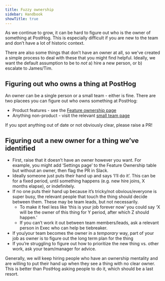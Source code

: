 ```yaml
---
title: Fuzzy ownership
sidebar: Handbook
showTitle: true
---
```


As we continue to grow, it can be hard to figure out who is the owner of something at PostHog. This is especially difficult if you are new to the team and don’t have a lot of historic context.

There are also some things that don’t have an owner at all, so we've created a simple process to deal with these that you might find helpful. Ideally, we want the default assumption to be to _not_ a) hire a new person, or b) escalate to James/Tim.

## Figuring out who owns a thing at PostHog

An owner can be a single person or a small team - either is fine. There are two placees you can figure out who owns something at PostHog:

- Product features - see the [Feature ownership page](/handbook/engineering/feature-ownership)
- Anything non-product - visit the relevant [small team page](/teams)

If you spot anything out of date or not obviously clear, please raise a PR!

## Figuring out a new owner for a thing we’ve identified

- First, raise that it doesn’t have an owner however you want. For example, you might add ‘Settings page’ to the Feature Ownership table but without an owner, then flag the PR in Slack.
- Ideally someone just puts their hand up and says ‘I’ll do it’. This can be for a fixed period, until something happens (e.g. new hire joins, X months elapse), or indefinitely.
- If no one puts their hand up because it’s tricky/not obvious/everyone is super busy, the relevant people that touch the thing should decide between them. These may be team leads, but not necessarily. 
  - To make it feel less like ‘this is your job forever now’ you could say ‘X will be the owner of this thing for Y period, after which Z should happen.’
  - If you can’t work it out between team members/leads, ask a relevant person in Exec who can help be tiebreaker.
- If you/your team becomes the owner in a _temporary_ way, part of your job as owner is to figure out the long term plan for the thing
- If you’re struggling to figure out how to prioritize the new thing vs. other work, ask your team/manager for advice.

Generally, we will keep hiring people who have an ownership mentality and are willing to put their hand up when they see a thing with no clear owner. This is better than PostHog asking people to do it, which should be a last resort.
